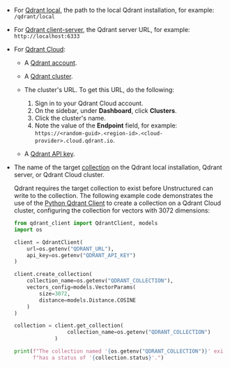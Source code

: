 - For [Qdrant local](https://github.com/qdrant/qdrant), the path to the local Qdrant installation, for example: `/qdrant/local`
- For [Qdrant client-server](https://qdrant.tech/documentation/quickstart/), the Qdrant server URL, for example: `http://localhost:6333`
- For [Qdrant Cloud](https://qdrant.tech/documentation/cloud-intro/):

  - A [Qdrant account](https://cloud.qdrant.io/login).
  - A [Qdrant cluster](https://qdrant.tech/documentation/cloud/create-cluster/).
  - The cluster's URL. To get this URL, do the following:

    1. Sign in to your Qdrant Cloud account.
    2. On the sidebar, under **Dashboard**, click **Clusters**.
    3. Click the cluster's name.
    4. Note the value of the **Endpoint** field, for example: `https://<random-guid>.<region-id>.<cloud-provider>.cloud.qdrant.io`.

  - A [Qdrant API key](https://qdrant.tech/documentation/cloud/authentication/#create-api-keys).

- The name of the target [collection](https://qdrant.tech/documentation/concepts/collections) on the Qdrant local installation, 
  Qdrant server, or Qdrant Cloud cluster.

  Qdrant requires the target collection to exist before Unstructured can write to the collection. 
  The following example code demonstrates the use of the [Python Qdrant Client](https://pypi.org/project/qdrant-client/) to create 
  a collection on a Qdrant Cloud cluster, configuring the collection for vectors with 3072 dimensions:

  ```python Python
  from qdrant_client import QdrantClient, models
  import os

  client = QdrantClient(
      url=os.getenv("QDRANT_URL"),
      api_key=os.getenv("QDRANT_API_KEY")
  )

  client.create_collection(
      collection_name=os.getenv("QDRANT_COLLECTION"),
      vectors_config=models.VectorParams(
          size=3072,
          distance=models.Distance.COSINE
      )
  )

  collection = client.get_collection(
                   collection_name=os.getenv("QDRANT_COLLECTION")
               )

  print(f"The collection named '{os.getenv("QDRANT_COLLECTION")}' exists and " +
        f"has a status of '{collection.status}'.")
  ```